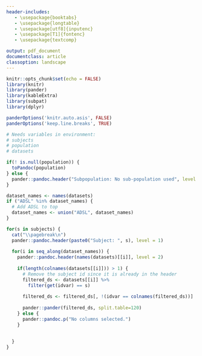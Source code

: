 ```yaml
---
header-includes:
   - \usepackage{booktabs}
   - \usepackage{longtable}
   - \usepackage[utf8]{inputenc}
   - \usepackage[T1]{fontenc}
   - \usepackage{textcomp}

output: pdf_document
documentclass: article
classoption: landscape
---
```

  
  
```r
knitr::opts_chunk$set(echo = FALSE)
library(knitr)
library(pander)
library(kableExtra)
library(subpat)
library(dplyr)
```

```r
panderOptions('knitr.auto.asis', FALSE)
panderOptions('keep.line.breaks', TRUE)

# Needs variables in environment:
# subjects
# population
# datasets

if(! is.null(population)) {
  toPandoc(population)
} else {
  pander::pandoc.header("Subpopulation: No sub-population used", level = 1)
}

dataset_names <- names(datasets)
if ("ADSL" %in% dataset_names) {
  # Add ADSL to top
  dataset_names <- union("ADSL", dataset_names)
}

for(s in subjects) {
  cat("\\pagebreak\n")
  pander::pandoc.header(paste0("Subject: ", s), level = 1)
  
  for(i in seq_along(dataset_names)) {
    pander::pandoc.header(names(datasets)[[i]], level = 2)
    
    if(length(colnames(datasets[[i]])) > 1) {
      # Remove the subject id since it is already in the header
      filtered_ds <- datasets[[i]] %>%
        filter(get(idvar) == s)
      
      filtered_ds <- filtered_ds[, !(idvar == colnames(filtered_ds))]
      
      pander::pander(filtered_ds, split.table=120)
    } else {
      pander::pandoc.p("No columns selected.")
    }
    
    
  }
}


```